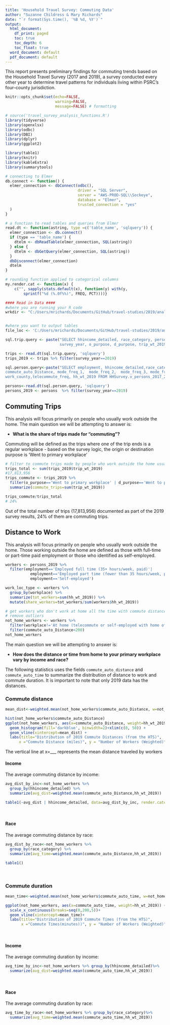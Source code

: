 ```yaml
---
title: 'Household Travel Survey: Commuting Data'
author: "Suzanne Childress & Mary Richards"
date: "`r format(Sys.time(), '%B %d, %Y')`"
output: 
  html_document:
    df_print: paged
    toc: true
    toc_depth: 6
    toc_float: true
  word_document: default
  pdf_document: default
---
```


This report presents preliminary findings for commuting trends based on the Household Travel Survey (2017 and 2019), a survey conducted every other year to determine travel patterns for individuals living within PSRC's four-county jurisdiction.

```r
knitr::opts_chunk$set(echo=FALSE, 
                      warning=FALSE, 
                      message=FALSE) # formatting
```

```r
# source('travel_survey_analysis_functions.R')
library(tidyverse)
library(openxlsx)
library(odbc)
library(DBI)
library(dplyr)
library(ggplot2)

library(table1)
library(knitr)
library(kableExtra)
library(summarytools)
```

```r
# connecting to Elmer
db.connect <- function() {
  elmer_connection <- dbConnect(odbc(),
                                driver = "SQL Server",
                                server = "AWS-PROD-SQL\\Sockeye",
                                database = "Elmer",
                                trusted_connection = "yes"
  )
}

# a function to read tables and queries from Elmer
read.dt <- function(astring, type =c('table_name', 'sqlquery')) {
  elmer_connection <- db.connect()
  if (type == 'table_name') {
    dtelm <- dbReadTable(elmer_connection, SQL(astring))
  } else {
    dtelm <- dbGetQuery(elmer_connection, SQL(astring))
  }
  dbDisconnect(elmer_connection)
  dtelm
}

# rounding function applied to categorical columns 
my.render.cat <- function(x) {
    c("", sapply(stats.default(x), function(y) with(y,
        sprintf("%d (%.0f%%)", FREQ, PCT))))}
```


```r
#### Read in Data ####
#where you are running your R code
wrkdir <- "C:/Users/mrichards/Documents/GitHub/travel-studies/2019/analysis"


#where you want to output tables
file_loc <- 'C:/Users/mrichards/Documents/GitHub/travel-studies/2019/analysis/commute_travel/outputs'

sql.trip.query <- paste("SELECT hhincome_detailed, race_category, person_dim_id, mode_simple, 
                        survey_year, o_purpose, d_purpose, trip_wt_2019 FROM HHSurvey.v_trips_2017_2019")

trips <- read.dt(sql.trip.query, 'sqlquery')
trips_2019 <- trips %>% filter(survey_year==2019)

sql.person.query<-paste("SELECT employment, hhincome_detailed,race_category,person_dim_id, vehicle_count,commute_auto_time,
commute_auto_Distance, mode_freq_1,  mode_freq_2,  mode_freq_3, mode_freq_4, mode_freq_5, workplace, survey_year, sample_county,
work_county,telecommute_freq, hh_wt_2019 FROM HHSurvey.v_persons_2017_2019")

persons<-read.dt(sql.person.query, 'sqlquery')
persons_2019 <- persons  %>% filter(survey_year==2019)
```

## Commuting Trips
This analysis will focus primarily on people who usually work outside the home. The main question we will be attempting to answer is:   

* **What is the share of trips made for "commuting"?**

Commuting will be defined as the trips where one of the trip ends is a regular workplace - based on the survey logic, the origin or destination purpose is 'Went to primary workplace'
```r
# filter to commute trips made by people who work outside the home usually ####
trips_total <- sum(trips_2019$trip_wt_2019)
#17,813,956
trips_commute <- trips_2019 %>% 
  filter(o_purpose=='Went to primary workplace' | d_purpose=='Went to primary workplace') %>%
  summarize(commute_trips=sum(trip_wt_2019))

trips_commute/trips_total
# 24%
```
Out of the total number of trips (17,813,956) documented as part of the 2019 survey results, 24% of them are commuting trips. 


## Distance to Work
This analysis will focus primarily on people who usually work outside the home. Those working outside the home are defined as those with full-time or part-time paid employment or those who identified as self-employed.
```r
workers <- persons_2019 %>% 
  filter(employment=='Employed full time (35+ hours/week, paid)'|
           employment=='Employed part time (fewer than 35 hours/week, paid)'|
           employment=='Self-employed')

work_loc_type <- workers %>% 
  group_by(workplace) %>%
  summarize(tot_workers=sum(hh_wt_2019)) %>%
  mutate(share_workers=tot_workers/sum(workers$hh_wt_2019))

# get workers who don't work at home all the time with commute distances less than 200 miles
# remove outliers
not_home_workers <- workers %>% 
  filter(workplace!='At home (telecommute or self-employed with home office)') %>%
  filter(commute_auto_Distance<200)
not_home_workers
```
The main question we will be attempting to answer is:   

* **How does the distance or time from home to your primary workplace vary by income and race?** 

The following statistics uses the fields `commute_auto_distance` and `commute_auto_time` to summarize the distribution of distance to work and commute duration. It is important to note that only 2019 data has the distances. 

### Commute distance
```r
mean_dist<-weighted.mean(not_home_workers$commute_auto_Distance, w=not_home_workers$hh_wt_2019,na.rm=TRUE)

hist(not_home_workers$commute_auto_Distance)
ggplot(not_home_workers, aes(x=commute_auto_Distance, weight=hh_wt_2019)) + 
  geom_histogram(fill='darkblue', binwidth=2)+xlim(c(0, 50)) +
  geom_vline(xintercept=mean_dist) +
  labs(title="Distribution of 2019 Commute Distances (from the HTS)",
      x ="Commute Distance (miles)", y = "Number of Workers (Weighted)")
```
The vertical line at x=___ represents the mean distance traveled by workers 
\


#### Income
The average commuting distance by income:
```r
avg_dist_by_inc<-not_home_workers %>% 
  group_by(hhincome_detailed) %>% 
  summarize(avg_dist=weighted.mean(commute_auto_Distance,hh_wt_2019))

table1(~avg_dist | hhincome_detailed, data=avg_dist_by_inc, render.categorical=my.render.cat)
```
\

#### Race
The average commuting distance by race:
```r
avg_dist_by_race<-not_home_workers %>% 
  group_by(race_category) %>% 
  summarize(avg_time=weighted.mean(commute_auto_Distance,hh_wt_2019))

table1()
```
\

### Commute duration
```r
mean_time<-weighted.mean(not_home_workers$commute_auto_time, w=not_home_workers$hh_wt_2019,na.rm=TRUE)

ggplot(not_home_workers, aes(x=commute_auto_time, weight=hh_wt_2019)) + geom_histogram(fill='darkblue', binwidth=5)+xlim(c(0, 200))+
  scale_x_continuous(breaks=seq(0,200,5))+
  geom_vline(xintercept=mean_time)+
  labs(title="Distribution of 2019 Commute Times (from the HTS)",
       x ="Commute Times(minutes))", y = "Number of Workers (Weighted)")
```
\

#### Income
The average commuting duration by income:
```r
avg_time_by_inc<-not_home_workers %>% group_by(hhincome_detailed)%>% 
  summarize(avg_dist=weighted.mean(commute_auto_time,hh_wt_2019))
```
\

#### Race
The average commuting duration by race:
```r
avg_time_by_race<-not_home_workers %>% group_by(race_category)%>% 
  summarize(avg_time=weighted.mean(commute_auto_time,hh_wt_2019))
```
